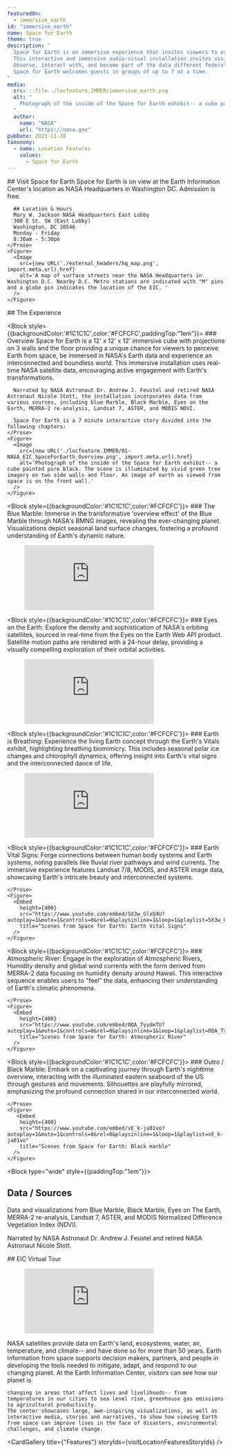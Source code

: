 ```yaml
---
featuredOn:
  - immersive_earth
id: "immersive_earth"
name: Space for Earth
theme: true
description: "
  Space for Earth is an immersive experience that invites viewers to experience Earth as can only be seen from space-- as an interconnected world, lacking boundaries or limits. 
  This interactive and immersive audio-visual installation invites visitors to explore Earth's changing vital signs. 
  Observe, interact with, and become part of the data different federal agencies use to understand our changing planet. 
  Space for Earth welcomes guests in groups of up to 7 at a time.
"
media:
  src: ::file ./locfeature.IMMER/immersive_earth.png
  alt: "
    Photograph of the inside of the Space for Earth exhibit-- a cube painted pure black. The image is illuminated only by the projected green leaf imagery and image of Earth from space. A woman stands in wonder, observing the scene.
  "
  author:
    name: "NASA"
    url: "https://nasa.gov"
pubDate: 2023-11-28
taxonomy:
  - name: Location Features
    values:
      - Space for Earth
---
```



<Block >
    <Prose>
      ## Visit Space for Earth
      Space for Earth is on view at the Earth Information Center's location as NASA Headquarters in Washington DC. 
      Admission is free.

      ## Location & Hours
      Mary W. Jackson NASA Headquarters East Lobby
      300 E St. SW (East Lobby)
      Washington, DC 20546
      Monday - Friday
      8:30am - 5:30pm
    </Prose> 
    <Figure>
      <Image
        src={new URL('./external_headers/hq_map.png', import.meta.url).href}
        alt='A map of surface streets near the NASA Headquarters in Washington D.C. Nearby D.C. Metro stations are indicated with "M" pins and a globe pin indicates the location of the EIC. '
      />
    </Figure>
</Block>

<Block type="wide">
  <Prose>
  ## The Experience
  </Prose>
</Block>

<Block style={{backgroundColor:'#1C1C1C',color:'#FCFCFC',paddingTop:"1em"}}>
    <Prose>
      ### Overview
      Space for Earth is a 12' x 12' x 12' immersive cube with projections on 3 walls and the floor providing a unique chance for viewers to perceive Earth from space, be immersed in NASA's Earth data and experience an interconnected and boundless world.
      This immersive installation uses real-time NASA satellite data, encouraging active engagement with Earth's transformations.

      Narrated by NASA Astronaut Dr. Andrew J. Feustel and retired NASA Astronaut Nicole Stott, the installation incorporates data from various sources, including blue Marble, Black Marble, Eyes on the Earth, MERRA-2 re-analysis, Landsat 7, ASTER, and MODIS NDVI. 

      Space For Earth is a 7 minute interactive story divided into the following chapters:
    </Prose> 
    <Figure>
      <Image
        src={new URL('./locfeature.IMMER/01-NASA_EIC_SpaceForEarth_Overview.png', import.meta.url).href}
        alt='Photograph of the inside of the Space for Earth exhibit-- a cube painted pure black. The scene is illuminated by vivid green tree imagery on two side walls and floor. An image of earth as viewed from space is on the front wall.'
      />
    </Figure>
</Block>

<Block style={{backgroundColor:'#1C1C1C',color:'#FCFCFC'}}>
    <Prose>
      ### The Blue Marble:
      Immerse in the transformative 'overview effect' of the Blue Marble through NASA's BMNG images, revealing the ever-changing planet. 
      Visualizations depict seasonal land surface changes, fostering a profound understanding of Earth's dynamic nature.
    </Prose> 
    <Figure>
      <Embed
        height={400}
        src="https://www.youtube.com/embed/lS5gE3mGLFE?autoplay=1&mute=1&controls=0&rel=0&playsinline=1&loop=1&playlist=lS5gE3mGLFE"
        title="Scenes from Space for Earth: Blue Marble"
      />
    </Figure>
</Block>

<Block style={{backgroundColor:'#1C1C1C',color:'#FCFCFC'}}>
    <Prose>
      ### Eyes on the Earth:
      Explore the density and sophistication of NASA's orbiting satellites, sourced in real-time from the Eyes on the Earth Web API product. 
      Satellite motion paths are rendered with a 24-hour delay, providing a visually compelling exploration of their orbital activities.
    </Prose> 
    <Figure>
      <Embed
        height={400}
        src="https://www.youtube.com/embed/KitqhmWsXvI?autoplay=1&mute=1&controls=0&rel=0&playsinline=1&loop=1&playlist=KitqhmWsXvI"
        title="Scenes from Space for Earth: Eyes on the Earth"
      />
    </Figure>
</Block>

<Block style={{backgroundColor:'#1C1C1C',color:'#FCFCFC'}}>
    <Prose>
      ### Earth is Breathing:
      Experience the living Earth concept through the Earth's Vitals exhibit, highlighting breathing biomimicry. 
      This includes seasonal polar ice changes and chlorophyll dynamics, offering insight into Earth's vital signs and the interconnected dance of life.
    </Prose> 
    <Figure>
      <Embed
        height={400}
        src="https://www.youtube.com/embed/_TVmm6g5KJM?autoplay=1&mute=1&controls=0&rel=0&playsinline=1&loop=1&playlist=_TVmm6g5KJM"
        title="Scenes from Space for Earth: Earth is Breathing"
      />
    </Figure>
</Block>

<Block style={{backgroundColor:'#1C1C1C',color:'#FCFCFC'}}>
    <Prose>
      ### Earth Vital Signs:
      Forge connections between human body systems and Earth systems, noting parallels like fluvial river pathways and wind currents. 
      The immersive experience features Landsat 7/8, MODIS, and ASTER image data, showcasing Earth's intricate beauty and interconnected systems.

    </Prose> 
    <Figure>
      <Embed
        height={400}
        src="https://www.youtube.com/embed/5X3w_GlxQ4U?autoplay=1&mute=1&controls=0&rel=0&playsinline=1&loop=1&playlist=5X3w_GlxQ4U"
        title="Scenes from Space for Earth: Earth Vital Signs"
      />
    </Figure>
</Block>

<Block style={{backgroundColor:'#1C1C1C',color:'#FCFCFC'}}>
    <Prose>
      ### Atmospheric River:
      Engage in the exploration of Atmospheric Rivers, Humidity density and global wind currents with the form derived from MERRA-2 data focusing on humidity density around Hawaii. 
      This interactive sequence enables users to "feel" the data, enhancing their understanding of Earth's climatic phenomena.

    </Prose> 
    <Figure>
      <Embed
        height={400}
        src="https://www.youtube.com/embed/0QA_TyydmTU?autoplay=1&mute=1&controls=0&rel=0&playsinline=1&loop=1&playlist=0QA_TyydmTU"
        title="Scenes from Space for Earth: Atmospheric River"
      />
    </Figure>
</Block>

<Block style={{backgroundColor:'#1C1C1C',color:'#FCFCFC'}}>
    <Prose>
      ### Outro / Black Marble:
      Embark on a captivating journey through Earth's nighttime overview, interacting with the illuminated eastern seaboard of the US through gestures and movements. 
      Silhouettes are playfully mirrored, emphasizing the profound connection shared in our interconnected world.

    </Prose> 
    <Figure>
       <Embed
        height={400}
        src="https://www.youtube.com/embed/vE_k-ja01vo?autoplay=1&mute=1&controls=0&rel=0&playsinline=1&loop=1&playlist=vE_k-ja01vo"
        title="Scenes from Space for Earth: Black marble"
      />
    </Figure>
</Block>


<Block type="wide" style={{paddingTop:"1em"}}>
  <Prose>
  ## Data / Sources
  Data and visualizations from Blue Marble, Black Marble, Eyes on The Earth, MERRA-2 re-analysis, Landsat 7, ASTER, and MODIS Normalized Difference Vegetation Index (NDVI).


  Narrated by NASA Astronaut Dr. Andrew J. Feustel and retired NASA Astronaut Nicole Stott.
  </Prose>
</Block>

<Block type="wide">
  <Prose>
  ## EIC Virtual Tour
  </Prose>
</Block>

<Block type="wide">
  <Figure>
    <Embed
      src="https://www.youtube.com/embed/2nzAHdqu2QI"
      title="A Virtual tour of the Earth Information Center"
    />
  </Figure>
</Block>

<Block type="wide">
  <Prose>
    NASA satellites provide data on Earth's land, ecosystems, water, air, temperature, and climate-- and have done so for more than 50 years. 
    Earth information from space supports decision makers, partners, and people in developing the tools needed to mitigate, adapt, and respond to our changing planet. 
    At the Earth Information Center, visitors can see how our planet is


    changing in areas that affect lives and livelihoods-- from temperatures in our cities to sea level rise, greenhouse gas emissions to agricultural productivity. 
    The center showcases large, awe-inspiring visualizations, as well as interactive media, stories and narratives, to show how viewing Earth from space can improve lives in the face of disasters, environmental challenges, and climate change. 
  </Prose>
</Block>


<CardGallery title={"Features"} storyIds={visitLocationFeaturesStoryIds} />